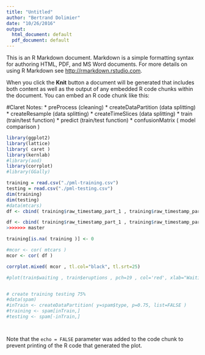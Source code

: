 ```yaml
---
title: "Untitled"
author: "Bertrand Dolimier"
date: "10/26/2016"
output:
  html_document: default
  pdf_document: default
---
```


This is an R Markdown document. Markdown is a simple formatting syntax for authoring HTML, PDF, and MS Word documents. For more details on using R Markdown see <http://rmarkdown.rstudio.com>.

When you click the **Knit** button a document will be generated that includes both content as well as the output of any embedded R code chunks within the document. You can embed an R code chunk like this:

#Claret Notes:
* preProcess (cleaning)
* createDataPartition (data splitting)
* createResample (data splitting)
* createTimeSlices (data splitting)
* train (train/test function)
* predict (train/test function)
* confusionMatrix ( model comparison )

```r
library(ggplot2)
library(lattice)
library( caret )
library(kernlab)
#library(aod)
library(corrplot)
#library(GGally)

training = read.csv("./pml-training.csv")
testing = read.csv("./pml-testing.csv")
dim(training)
dim(testing)
#data(mtcars)
df <- cbind( training$raw_timestamp_part_1 , training$raw_timestamp_part_2 , training$accel_forearm_y ,training$kurtosis_picth_belt, training$yaw_belt , training$classe)

df <- cbind( training$raw_timestamp_part_1 , training$raw_timestamp_part_2 , training$yaw_belt , training$classe)
>>>>>>> master

training[is.na( training )] <- 0

#mcor <- cor( mtcars )
mcor <- cor( df )

corrplot.mixed( mcor , tl.col="black", tl.srt=25)

#plot(train$waiting , train$eruptions , pch=19 , col='red', xlab="Waiting" , ylab = "Eruption" )


# create training testing 75%
#data(spam)
#inTrain <- createDataPartition( y=spam$type, p=0.75, list=FALSE )
#training <- spam[inTrain,]
#testing <- spam[-inTrain,]




```
Note that the `echo = FALSE` parameter was added to the code chunk to prevent printing of the R code that generated the plot.

